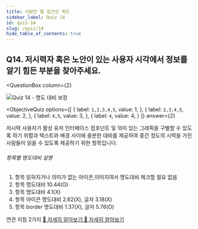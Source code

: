 ```yaml
---
title: 사람인 웹 접근성 퀴즈
sidebar_label: Quiz 14
id: quiz-14
slug: /quiz/14
hide_table_of_contents: true
---
```


## Q14. 저시력자 혹은 노안이 있는 사용자 시각에서 정보를 알기 힘든 부분을 찾아주세요.



<QuestionBox
  column={2}
>

![Quiz 14 - 명도 대비 보장](/img/a11y/quiz-contrast.png)

</QuestionBox>

<ObjectiveQuiz
  options={[
    {
      label: `1,2,3,4,5`,
      value: 1,
    },
    {
      label: `2,3,4,5`,
      value: 2,
    },
    {
      label: `4,5`,
      value: 3,
    },
    {
      label: `4`,
      value: 4,
    }
  ]}
  answer={2}
>
<Correct>
  <p>저시력 사용자가 활성 유저 인터페이스 컴포넌트 및 의미 있는 그래픽을 구별할 수 있도록 하기 위함과 텍스트와 배경 사이에 충분한 대비를 제공하여 중간 정도의 시력을 가진 사람들이 읽을 수 있도록 제공하기 위한 항목입니다.</p>
  <h6>항목별 명도대비 설명</h6>
  <ol>
    <li>항목 읽혀지거나 의미가 없는 아이콘,이미지여서 명도대비 체크할 필요 없음</li>
    <li>항목 명도대비 10.44(O)</li>
    <li>항목 명도대비 4.1(X)</li>
    <li>항목 아이콘 명도대비 2.62(X), 글자 3.18(X)</li>
    <li>항목 border 명도대비 1.37(X), 글자 5.76(O)</li>
  </ol>
</Correct>
<p>
  연관 지침 2가지 
  <a href="https://sri-fe1.notion.site/a70d0cf66d7f48e68307f1749614f65c">
  🔎 자세히 알아보기
  </a> 
  <a href="https://sri-fe1.notion.site/a13805c62b74442abe8e0e6b8d48abb5">
  🔎 자세히 알아보기
  </a>
</p>
  
</ObjectiveQuiz>
